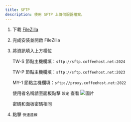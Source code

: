 ```yaml
---
title: SFTP
description: 使用 SFTP 上傳伺服器檔案。
---
```



1. 下載 [FileZilla](https://filezilla-project.org/download.php?type=client)

2. 完成安裝並開啟 FileZilla

3. 將資訊填入上方欄位

    TW-S 節點主機欄填：`sftp://sftp.coffeehost.net:2024`

    TW-P 節點主機欄填：`sftp://sftp.coffeehost.net:2023`

    MY-1 節點主機欄填：`sftp://proxy.coffeehost.net:2022`

    使用者名稱請至面板點擊 `設定` 查看
    ![圖片](../../../../public/images/panel/sftp.png)

    密碼和面板密碼相同

4. 點擊 `快速連線`